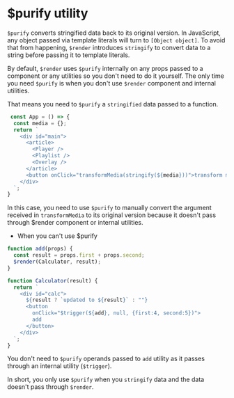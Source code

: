 # $purify utility

`$purify` converts stringified data back to its original version. In JavaScript, any object passed via template literals will turn to `[Object object]`. To avoid that from happening, `$render` introduces `stringify` to convert data to a string before passing it to template literals.

By default, `$render` uses `$purify` internally on any props passed to a component or any utilities so you don't need to do it yourself. The only time you need `$purify` is when you don't use `$render` component and internal utilities.

That means you need to `$purify` a `stringified` data passed to a function.

```js copy
 const App = () => {
  const media = {};
  return `
    <div id="main">
      <article>
        <Player />
        <Playlist />
        <Overlay />
      </article>
      <button onClick="transformMedia(stringify(${media}))">transform media</button>
    </div>
  `;
}
```

In this case, you need to use `$purify` to manually convert the argument received in `transformMedia` to its original version because it doesn't pass through $render component or internal utilities.

* When you can't use $purify

```js copy
function add(props) {
  const result = props.first + props.second;
  $render(Calculator, result);
}

function Calculator(result) {
  return `
    <div id="calc">
      ${result ? `updated to ${result}` : ""}
      <button 
        onClick="$trigger(${add}, null, {first:4, second:5})">
        add
      </button>
    </div>
  `;
}
```

You don't need to `$purify` operands passed to `add` utility as it passes through an internal utility (`$trigger`).

In short, you only use `$purify` when you `stringify` data and the data doesn't pass through `$render`. 
